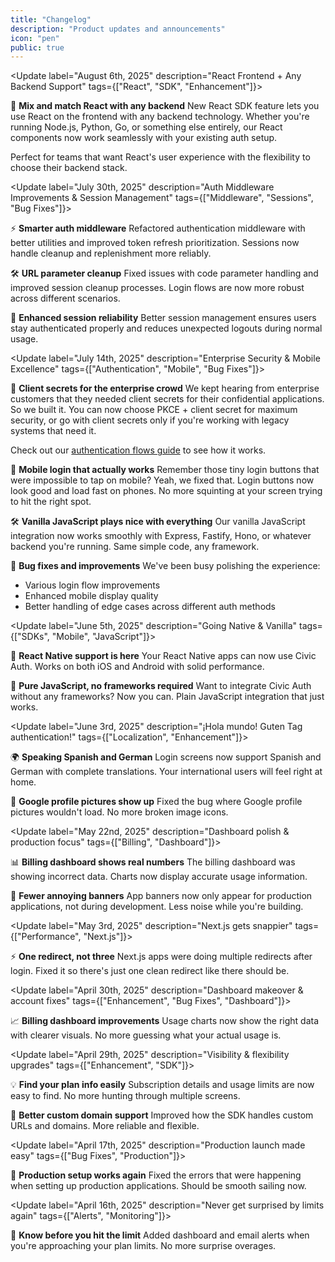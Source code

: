 ```yaml
---
title: "Changelog"
description: "Product updates and announcements"
icon: "pen"
public: true
---
```


<Update label="August 6th, 2025" description="React Frontend + Any Backend Support" tags={["React", "SDK", "Enhancement"]}>

🔗 **Mix and match React with any backend**
New React SDK feature lets you use React on the frontend with any backend technology. Whether you're running Node.js, Python, Go, or something else entirely, our React components now work seamlessly with your existing auth setup.

Perfect for teams that want React's user experience with the flexibility to choose their backend stack.

</Update>

<Update label="July 30th, 2025" description="Auth Middleware Improvements & Session Management" tags={["Middleware", "Sessions", "Bug Fixes"]}>

⚡ **Smarter auth middleware**
Refactored authentication middleware with better utilities and improved token refresh prioritization. Sessions now handle cleanup and replenishment more reliably.

🛠️ **URL parameter cleanup**
Fixed issues with code parameter handling and improved session cleanup processes. Login flows are now more robust across different scenarios.

🔧 **Enhanced session reliability**
Better session management ensures users stay authenticated properly and reduces unexpected logouts during normal usage.

</Update>

<Update label="July 14th, 2025" description="Enterprise Security & Mobile Excellence" tags={["Authentication", "Mobile", "Bug Fixes"]}>

🔐 **Client secrets for the enterprise crowd**
We kept hearing from enterprise customers that they needed client secrets for their confidential applications. So we built it. You can now choose PKCE + client secret for maximum security, or go with client secrets only if you're working with legacy systems that need it.

Check out our [authentication flows guide](/overview/authentication-flows) to see how it works.

📱 **Mobile login that actually works**
Remember those tiny login buttons that were impossible to tap on mobile? Yeah, we fixed that. Login buttons now look good and load fast on phones. No more squinting at your screen trying to hit the right spot.

🛠️ **Vanilla JavaScript plays nice with everything**
Our vanilla JavaScript integration now works smoothly with Express, Fastify, Hono, or whatever backend you're running. Same simple code, any framework.

🐛 **Bug fixes and improvements**
We've been busy polishing the experience:
- Various login flow improvements
- Enhanced mobile display quality
- Better handling of edge cases across different auth methods

</Update>

<Update label="June 5th, 2025" description="Going Native & Vanilla" tags={["SDKs", "Mobile", "JavaScript"]}>

📱 **React Native support is here**
Your React Native apps can now use Civic Auth. Works on both iOS and Android with solid performance.

🍦 **Pure JavaScript, no frameworks required**
Want to integrate Civic Auth without any frameworks? Now you can. Plain JavaScript integration that just works.

</Update>

<Update label="June 3rd, 2025" description="¡Hola mundo! Guten Tag authentication!" tags={["Localization", "Enhancement"]}>

🌍 **Speaking Spanish and German**
Login screens now support Spanish and German with complete translations. Your international users will feel right at home.

📸 **Google profile pictures show up**
Fixed the bug where Google profile pictures wouldn't load. No more broken image icons.

</Update>

<Update label="May 22nd, 2025" description="Dashboard polish & production focus" tags={["Billing", "Dashboard"]}>

📊 **Billing dashboard shows real numbers**
The billing dashboard was showing incorrect data. Charts now display accurate usage information.

🎯 **Fewer annoying banners**
App banners now only appear for production applications, not during development. Less noise while you're building.

</Update>

<Update label="May 3rd, 2025" description="Next.js gets snappier" tags={["Performance", "Next.js"]}>

⚡ **One redirect, not three**
Next.js apps were doing multiple redirects after login. Fixed it so there's just one clean redirect like there should be.

</Update>

<Update label="April 30th, 2025" description="Dashboard makeover & account fixes" tags={["Enhancement", "Bug Fixes", "Dashboard"]}>

📈 **Billing dashboard improvements**
Usage charts now show the right data with clearer visuals. No more guessing what your actual usage is.

</Update>

<Update label="April 29th, 2025" description="Visibility & flexibility upgrades" tags={["Enhancement", "SDK"]}>

💡 **Find your plan info easily**
Subscription details and usage limits are now easy to find. No more hunting through multiple screens.

🔗 **Better custom domain support**
Improved how the SDK handles custom URLs and domains. More reliable and flexible.

</Update>

<Update label="April 17th, 2025" description="Production launch made easy" tags={["Bug Fixes", "Production"]}>

🚀 **Production setup works again**
Fixed the errors that were happening when setting up production applications. Should be smooth sailing now.

</Update>

<Update label="April 16th, 2025" description="Never get surprised by limits again" tags={["Alerts", "Monitoring"]}>

🚨 **Know before you hit the limit**
Added dashboard and email alerts when you're approaching your plan limits. No more surprise overages.

</Update>